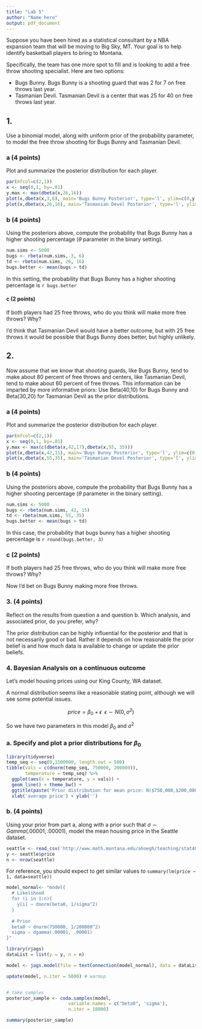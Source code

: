 ```yaml
---
title: "Lab 5"
author: "Name here"
output: pdf_document
---
```


Suppose you have been hired as a statistical consultant by a NBA expansion team that will be moving to Big Sky, MT. Your goal is to help identify basketball players to bring to Montana. 

Specifically, the team has one more spot to fill and is looking to add a free throw shooting specialist. Here are two options:

- Bugs Bunny. Bugs Bunny is a shooting guard that was 2 for 7 on free throws last year.
- Tasmanian Devil. Tasmanian Devil is a center that was 25 for 40 on free throws last year.

## 1. 
Use a binomial model, along with uniform prior of the probability parameter, to model the free throw shooting for Bugs Bunny and Tasmanian Devil.

### a (4 points)
Plot and summarize the posterior distribution for each player.

```r
par(mfcol=c(2,1))
x <- seq(0,1, by=.01)
y.max <- max(dbeta(x,26,16))
plot(x,dbeta(x,3,6), main='Bugs Bunny Posterior', type='l', ylim=c(0,y.max),ylab=expression(paste('p(',theta,'|y)')), xlab = expression(theta))
plot(x,dbeta(x,26,16), main='Tasmanian Devel Posterior', type='l', ylim=c(0,y.max),ylab=expression(paste('p(',theta,'|y)')), xlab = expression(theta))
```


### b (4 points)
Using the posteriors above, compute the probability that Bugs Bunny has a higher shooting percentage ($\theta$ parameter in the binary setting).

```r
num.sims <- 5000
bugs <- rbeta(num.sims, 3, 6)
td <- rbeta(num.sims, 26, 16)
bugs.better <- mean(bugs > td)
```
In this setting, the probability that Bugs Bunny has a higher shooting percentage is `r bugs.better`

#### c (2 points)
If both players had 25 free throws, who do you think will make more free throws? Why?

I'd think that Tasmanian Devil would have a better outcome, but with 25 free throws it would be possible that Bugs Bunny does better, but highly unlikely.


## 2. 
Now assume that we know that shooting guards, like Bugs Bunny, tend to make about 80 percent of free throws and centers, like Tasmanian Devil, tend to make about 60 percent of free throws. This information can be imparted by more informative priors: Use Beta(40,10) for Bugs Bunny and Beta(30,20) for Tasmanian Devil as the prior distributions.

### a (4 points)
Plot and summarize the posterior distribution for each player.

```r
par(mfcol=c(2,1))
x <- seq(0,1, by=.01)
y.max <- max(c(dbeta(x,42,17),dbeta(x,55, 35)))
plot(x,dbeta(x,42,15), main='Bugs Bunny Posterior', type='l', ylim=c(0,y.max),ylab=expression(paste('p(',theta,'|y)')), xlab = expression(theta))
plot(x,dbeta(x,55,35), main='Tasmanian Devel Posterior', type='l', ylim=c(0,y.max),ylab=expression(paste('p(',theta,'|y)')), xlab = expression(theta))
```

### b (4 points)
Using the posteriors above, compute the probability that Bugs Bunny has a higher shooting percentage ($\theta$ parameter in the binary setting).

```r
num.sims <- 5000
bugs <- rbeta(num.sims, 42, 15)
td <- rbeta(num.sims, 55, 35)
bugs.better <- mean(bugs > td)
```

In this case, the probability that bugs bunny has a higher shooting percentage is `r round(bugs.better, 3)`

### c (2 points)
If both players had 25 free throws, who do you think will make more free throws? Why?

Now I'd bet on Bugs Bunny making more free throws.

### 3. (4 points)
Reflect on the results from question a and question b. Which analysis, and associated prior, do you prefer, why?

The prior distribution can be highly influential for the posterior and that is not necessarily good or bad. Rather it depends on how reasonable the prior belief is and how much data is available to change or update the prior beliefs.

### 4.  Bayesian Analysis on a continuous outcome

Let's model housing prices using our King County, WA dataset.

A normal distribution seems like a reasonable stating point, although we will see some potential issues. 

$$price = \beta_0 + \epsilon \; \; \epsilon \sim N(0, \sigma^2)$$

So we have two parameters in this model $\beta_0$ and $\sigma^2$

### a. Specify and plot a prior distributions for $\beta_0$ 

```r
library(tidyverse)
temp_seq <- seq(0,1500000, length.out = 500)
tibble(vals = c(dnorm(temp_seq, 750000, 200000)),
       temperature = temp_seq) %>%
  ggplot(aes(x = temperature, y = vals)) +
  geom_line() + theme_bw() +
  ggtitle(paste('Prior distribution for mean price: N($750,000,$200,000^2)')) +
  xlab('average price') + ylab('')
```

### b. (4 points)

Using your prior from part a, along with a prior such that $\sigma \sim Gamma(.00001,.00001)$, model the mean housing price in the Seattle dataset.
```r
seattle <- read_csv('http://www.math.montana.edu/ahoegh/teaching/stat408/datasets/SeattleHousing.csv')
y <- seattle$price
n <- nrow(seattle)
```

For reference, you should expect to get similar values to `summary(lm(price ~ 1, data=seattle))`


```r
model_normal<- "model{
  # Likelihood
  for (i in 1:n){
    y[i] ~ dnorm(beta0, 1/sigma^2) 
  }
  
  # Prior
  beta0 ~ dnorm(750000, 1/200000^2)
  sigma ~ dgamma(.00001, .00001)
}"
```

```r
library(rjags)
dataList = list(y = y, n = n)

model <- jags.model(file = textConnection(model_normal), data = dataList)

update(model, n.iter = 5000) # warmup


# take samples
posterior_sample <- coda.samples(model, 
                       variable.names = c("beta0", 'sigma'),
                       n.iter = 10000)

summary(posterior_sample)

```

